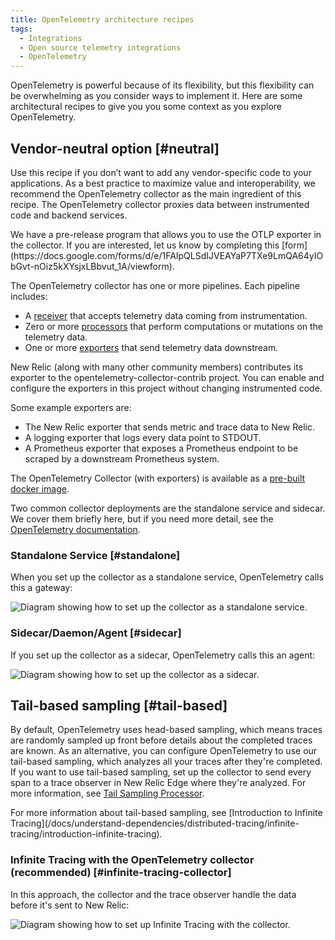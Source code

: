 ```yaml
---
title: OpenTelemetry architecture recipes
tags:
  - Integrations
  - Open source telemetry integrations
  - OpenTelemetry
---
```


OpenTelemetry is powerful because of its flexibility, but this flexibility can be overwhelming as you consider ways to implement it. Here are some architectural recipes to give you you some context as you explore OpenTelemetry.

## Vendor-neutral option [#neutral]

Use this recipe if you don’t want to add any vendor-specific code to your applications. As a best practice to maximize value and interoperability, we recommend the OpenTelemetry collector as the main ingredient of this recipe. The OpenTelemetry collector proxies data between instrumented code and backend services.

<Callout variant="tip">
We have a pre-release program that allows you to use the OTLP exporter in the collector. If you are interested, let us know by completing this [form](https://docs.google.com/forms/d/e/1FAIpQLSdIJVEAYaP7TXe9LmQA64yIObGvt-nOiz5kXYsjxLBbvut_1A/viewform).  
</Callout>

The OpenTelemetry collector has one or more pipelines. Each pipeline includes:

* A [receiver](https://opentelemetry.io/docs/collector/configuration/#receivers) that accepts telemetry data coming from instrumentation.
* Zero or more [processors](https://opentelemetry.io/docs/collector/configuration/#processors) that perform computations or mutations on the telemetry data.
* One or more [exporters](https://opentelemetry.io/docs/collector/configuration/#exporters) that send telemetry data downstream.

New Relic (along with many other community members) contributes its exporter to the opentelemetry-collector-contrib project. You can enable and configure the exporters in this project without changing instrumented code.

Some example exporters are:

* The New Relic exporter that sends metric and trace data to New Relic.
* A logging exporter that logs every data point to STDOUT.
* A Prometheus exporter that exposes a Prometheus endpoint to be scraped by a downstream Prometheus system.

The OpenTelemetry Collector (with exporters) is available as a [pre-built docker image](https://hub.docker.com/r/otel/opentelemetry-collector-contrib).

Two common collector deployments are the standalone service and sidecar. We cover them briefly here, but if you need more detail, see the [OpenTelemetry documentation](https://opentelemetry.io/docs/collector/getting-started/).

### Standalone Service [#standalone]

When you set up the collector as a standalone service, OpenTelemetry calls this a gateway:

![Diagram showing how to set up the collector as a standalone service.](./images/collector_standalone_overview.png "collector_standalone_overview.png")

### Sidecar/Daemon/Agent [#sidecar]

If you set up the collector as a sidecar, OpenTelemetry calls this an agent:

![Diagram showing how to set up the collector as a sidecar.](./images/collector_sidecar_overview_0.png "collector_sidecar_overview.png")

## Tail-based sampling [#tail-based]

By default, OpenTelemetry uses head-based sampling, which means traces are randomly sampled up front before details about the completed traces are known. As an alternative, you can configure OpenTelemetry to use our tail-based sampling, which analyzes all your traces after they're completed. If you want to use tail-based sampling, set up the collector to send every span to a trace observer in New Relic Edge where they're analyzed. For more information, see [Tail Sampling Processor](https://github.com/open-telemetry/opentelemetry-collector-contrib/tree/main/processor/tailsamplingprocessor).

<Callout variant="tip">
  For more information about tail-based sampling, see [Introduction to Infinite Tracing](/docs/understand-dependencies/distributed-tracing/infinite-tracing/introduction-infinite-tracing).
</Callout>

### Infinite Tracing with the OpenTelemetry collector (recommended) [#infinite-tracing-collector]

In this approach, the collector and the trace observer handle the data before it's sent to New Relic:

![Diagram showing how to set up Infinite Tracing with the collector.](./images/collector_infinite_tracing_0.png "collector_infinite_tracing.png")
